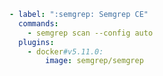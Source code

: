 ```yaml
- label: ":semgrep: Semgrep CE"
  commands:
    - semgrep scan --config auto
  plugins:
    - docker#v5.11.0:
        image: semgrep/semgrep
```
